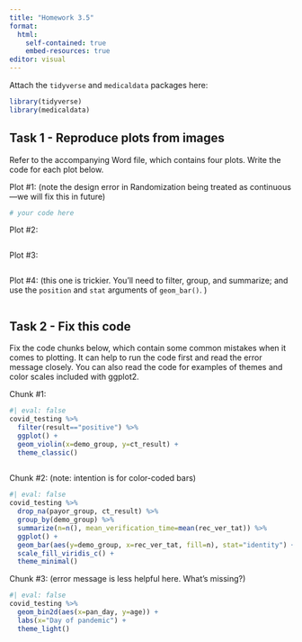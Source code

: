 ```yaml
---
title: "Homework 3.5"
format: 
  html: 
    self-contained: true
    embed-resources: true
editor: visual
---
```


Attach the `tidyverse` and `medicaldata` packages here:

```r
library(tidyverse)
library(medicaldata)
```

## Task 1 - Reproduce plots from images

Refer to the accompanying Word file, which contains four plots. Write the code for each plot below.

Plot #1: (note the design error in Randomization being treated as continuous---we will fix this in future)

```r
# your code here 
```

Plot #2:

```r

```

Plot #3:

```r

```

Plot #4: (this one is trickier. You'll need to filter, group, and summarize; and use the `position` and `stat` arguments of `geom_bar()`. )

```r

```


## Task 2 - Fix this code

Fix the code chunks below, which contain some common mistakes when it comes to plotting. It can help to run the code first and read the error message closely. You can also read the code for examples of themes and color scales included with ggplot2.

Chunk #1:

```r
#| eval: false
covid_testing %>% 
  filter(result=="positive") %>% 
  ggplot() +
  geom_violin(x=demo_group, y=ct_result) +
  theme_classic()
  
```

Chunk #2: (note: intention is for color-coded bars)

```r
#| eval: false
covid_testing %>%
  drop_na(payor_group, ct_result) %>% 
  group_by(demo_group) %>% 
  summarize(n=n(), mean_verification_time=mean(rec_ver_tat)) %>% 
  ggplot() +
  geom_bar(aes(y=demo_group, x=rec_ver_tat, fill=n), stat="identity") +
  scale_fill_viridis_c() +
  theme_minimal()
```

Chunk #3: (error message is less helpful here. What's missing?)

```r
#| eval: false
covid_testing %>% 
  geom_bin2d(aes(x=pan_day, y=age)) +
  labs(x="Day of pandemic") +
  theme_light()
```

